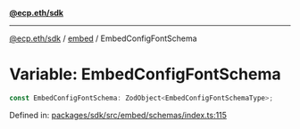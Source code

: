 [**@ecp.eth/sdk**](../../index.mdx)

***

[@ecp.eth/sdk](/sdk-reference/index.mdx) / [embed](/sdk-reference/embed/index.mdx) / EmbedConfigFontSchema

# Variable: EmbedConfigFontSchema

```ts
const EmbedConfigFontSchema: ZodObject<EmbedConfigFontSchemaType>;
```

Defined in: [packages/sdk/src/embed/schemas/index.ts:115](https://github.com/ecp-eth/comments-monorepo/blob/main/packages/sdk/src/embed/schemas/index.ts#L115)
